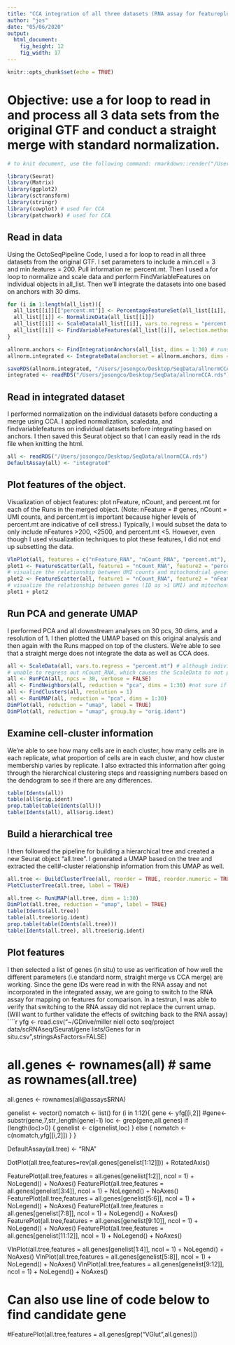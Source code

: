 ```yaml
---
title: "CCA integration of all three datasets (RNA assay for featureplots)"
author: "jos"
date: "05/06/2020"
output:
  html_document:
    fig_height: 12
    fig_width: 17
---
```


```r
knitr::opts_chunk$set(echo = TRUE)
```
# Objective: use a for loop to read in and process all 3 data sets from the original GTF and conduct a straight merge with standard normalization.
```r
# to knit document, use the following command: rmarkdown::render("/Users/josongco/Documents/GitHub/Octopolis/OSall_30pcs30dimsres1_normCCA_RNAftplt.Rmd") ~30m

library(Seurat)
library(Matrix)
library(ggplot2)
library(sctransform)
library(stringr)
library(cowplot) # used for CCA
library(patchwork) # used for CCA
```

## Read in data
Using the OctoSeqPipeline Code, I used a for loop to read in all three datasets from the original GTF. I set parameters to include a min.cell = 3 and min.features = 200. Pull information re: percent.mt. Then I used a for loop to normalize and scale data and perform FindVariableFeatures on individual objects in all_list. Then we'll integrate the datasets into one based on anchors with 30 dims.
```r
for (i in 1:length(all_list)){
  all_list[[i]][["percent.mt"]] <- PercentageFeatureSet(all_list[[i]], pattern = "^mitochondria-") #preferred for for loop over original command
  all_list[[i]] <- NormalizeData(all_list[[i]])
  all_list[[i]] <- ScaleData(all_list[[i]], vars.to.regress = "percent.mt") # ~30m, ~50m, ~40m
  all_list[[i]] <- FindVariableFeatures(all_list[[i]], selection.method = "vst", nfeatures = 2000)
}

allnorm.anchors <- FindIntegrationAnchors(all_list, dims = 1:30) # runs CCA ~30m; shows 0% but moves on to merging objects etc; found 43006 anchors -> 10257 [what is the ideal/typical number for anchors across three datasets?]; overall takes ~2-3hr
allnorm.integrated <- IntegrateData(anchorset = allnorm.anchors, dims = 1:30)

saveRDS(allnorm.integrated, "/Users/josongco/Desktop/SeqData/allnormCCA.rds")
integrated <- readRDS("/Users/josongco/Desktop/SeqData/allnormCCA.rds")
```

## Read in integrated dataset
I performed normalization on the individual datasets before conducting a merge using CCA. I applied normalization, scaledata, and findvariablefeatures on individual datasets before integrating based on anchors. I then saved this Seurat object so that I can easily read in the rds file when knitting the html.
```r
all <- readRDS("/Users/josongco/Desktop/SeqData/allnormCCA.rds")
DefaultAssay(all) <- "integrated"
```

## Plot features of the object. 
Visualization of object features: plot nFeature, nCount, and percent.mt for each of the Runs in the merged object. (Note: nFeature = # genes, nCount = UMI counts, and percent.mt is important because higher levels of percent.mt are indicative of cell stress.) Typically, I would subset the data to only include nFeatures >200, <2500, and percent.mt <5. However, even though I used visualization techniques to plot these features, I did not end up subsetting the data.
```r
VlnPlot(all, features = c("nFeature_RNA", "nCount_RNA", "percent.mt"), ncol = 3)
plot1 <- FeatureScatter(all, feature1 = "nCount_RNA", feature2 = "percent.mt")
# visualize the relationship between UMI counts and mitochondrial genes (percent)
plot2 <- FeatureScatter(all, feature1 = "nCount_RNA", feature2 = "nFeature_RNA") 
# visualize the relationship between genes (ID as >1 UMI) and mitochondrial genes
plot1 + plot2
```

## Run PCA and generate UMAP
I performed PCA and all downstream analyses on 30 pcs, 30 dims, and a resolution of 1. I then plotted the UMAP based on this original analysis and then again with the Runs mapped on top of the clusters. We're able to see that a straight merge does not integrate the data as well as CCA does. 
```r
all <- ScaleData(all, vars.to.regress = "percent.mt") # although individual datasets were scaled, integrated dataset is not scaled
# unable to regress out nCount_RNA, which causes the ScaleData to not properly store information which is necessary for RunPCA function
all <- RunPCA(all, npcs = 30, verbose = FALSE) 
all <- FindNeighbors(all, reduction = "pca", dims = 1:30) #not sure if "reduction" argument is necessary
all <- FindClusters(all, resolution = 1)
all <- RunUMAP(all, reduction = "pca", dims = 1:30)
DimPlot(all, reduction = "umap", label = TRUE)
DimPlot(all, reduction = "umap", group.by = "orig.ident")
```

## Examine cell-cluster information
We're able to see how many cells are in each cluster, how many cells are in each replicate, what proportion of cells are in each cluster, and how cluster membership varies by replicate. I also extracted this information after going through the hierarchical clustering steps and reassigning numbers based on the dendogram to see if there are any differences.
```r
table(Idents(all))
table(all$orig.ident)
prop.table(table(Idents(all)))
table(Idents(all), all$orig.ident)
```
## Build a hierarchical tree
I then followed the pipeline for building a hierarchical tree and created a new Seurat object "all.tree". I generated a UMAP based on the tree and extracted the cell#-cluster relationship information from this UMAP as well. 
```r
all.tree <- BuildClusterTree(all, reorder = TRUE, reorder.numeric = TRUE, slot = "scale.data", verbose = TRUE, dims = 1:30)
PlotClusterTree(all.tree, label = TRUE)
```

```r
all.tree <- RunUMAP(all.tree, dims = 1:30)
DimPlot(all.tree, reduction = "umap", label = TRUE)
table(Idents(all.tree)) 
table(all.tree$orig.ident) 
prop.table(table(Idents(all.tree))) 
table(Idents(all.tree), all.tree$orig.ident) 
```

## Plot features
I then selected a list of genes (in situ) to use as verification of how well the different parameters (i.e standard norm, straight merge vs CCA merge) are working. Since the gene IDs were read in with the RNA assay and not incorporated in the integrated assay, we are going to switch to the RNA assay for mapping on features for comparison. In a testrun, I was able to verify that switching to the RNA assay did not replace the current umap. (Will want to further validate the effects of switching back to the RNA assay)
````r
yfg <- read.csv("~/GDrive/miller niell octo seq/project data/scRNAseq/Seurat/gene lists/Genes for in situ.csv",stringsAsFactors=FALSE)

# all.genes <- rownames(all) # same as rownames(all.tree)
all.genes <- rownames(all@assays$RNA) 

genelist <- vector()
nomatch <- list()
for (i in 1:12){
  gene <- yfg[[i,2]]
  #gene<-substr(gene,7,str_length(gene)-1)
  loc <- grep(gene,all.genes)
  if (length(loc)>0) {
    genelist <- c(genelist,loc)
  } else {
    nomatch <- c(nomatch,yfg[[i,2]])
  }
}

DefaultAssay(all.tree) <- "RNA"

DotPlot(all.tree,features=rev(all.genes[genelist[1:12]])) + RotatedAxis()

FeaturePlot(all.tree,features = all.genes[genelist[1:2]], ncol = 1) + NoLegend() + NoAxes()
FeaturePlot(all.tree,features = all.genes[genelist[3:4]], ncol = 1) + NoLegend() + NoAxes()
FeaturePlot(all.tree,features = all.genes[genelist[5:6]], ncol = 1) + NoLegend() + NoAxes()
FeaturePlot(all.tree,features = all.genes[genelist[7:8]], ncol = 1) + NoLegend() + NoAxes()
FeaturePlot(all.tree,features = all.genes[genelist[9:10]], ncol = 1) + NoLegend() + NoAxes()
FeaturePlot(all.tree,features = all.genes[genelist[11:12]], ncol = 1) + NoLegend() + NoAxes()

VlnPlot(all.tree,features = all.genes[genelist[1:4]], ncol = 1) + NoLegend() + NoAxes()
VlnPlot(all.tree,features = all.genes[genelist[5:8]], ncol = 1) + NoLegend() + NoAxes()
VlnPlot(all.tree,features = all.genes[genelist[9:12]], ncol = 1) + NoLegend() + NoAxes()

# Can also use line of code below to find candidate gene 
#FeaturePlot(all.tree,features = all.genes[grep("VGlut",all.genes)])
